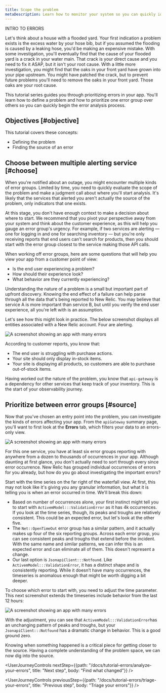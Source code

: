 ```yaml
---
title: Scope the problem
metaDescription: Learn how to monitor your system so you can quickly identify and resolve many error occurrences fast. 
---
```






INTRO TO ERRORS 

Let's think about a house with a flooded yard. Your first indication a problem exists is the excess water by your hose bib, but if you assumed the flooding is caused by a leaking hose, you'd be making an expensive mistake. With some investigation, you'll eventually find that the cause of your flooded yard is a crack in your water main. That crack is your direct cause and you need to fix it ASAP, but it isn't your root cause. With a little more investigation, you might find that the oaks in your front yard have grown into your pipe upstream. You might have patched the crack, but to prevent future problems you'll need to remove the oaks in your front yard. Those oaks are your root cause. 

This tutorial series guides you through prioritizing errors in your app. You'll learn how to define a problem and how to prioritize one error group over others so you can quickly begin the error analysis process.   

## Objectives [#objective]

This tutorial covers these concepts:

* Defining the problem
* Finding the source of an error 

## Choose between multiple alerting service [#choose]

When you're notified about an outage, you might encounter multiple kinds of error groups. Limited by time, you need to quickly evaluate the scope of the problem and make a judgment call about where you'll start analysis. It's likely that the services that alerted you aren't actually the source of the problem, only indicators that one exists. 

At this stage, you don't have enough context to make a decision about where to start. We recommend that you pivot your perspective away from your system and think about the customer experience, as this will help you gauge an error group's urgency. For example, if two services are alerting — one for logging in and one for searching inventory — but you're only receiving reports that end users can't search for products, then you should start with the error group   closest to the service making those API calls. 

When working off error groups, here are some questions that will help you view your app from a customer point of view: 

* Is the end user experiencing a problem? 
* How should their experience look?
* What behavior are they currently experiencing?

Understanding the nature of a problem is a small but important part of upfront discovery. Knowing the end effect of a failure can help parse through all the data that's being reported to New Relic. You may believe that service A is more important than service B, but until you verify the end user experience, all you're left with is an assumption.    

Let's see how this might look in practice. The below screenshot displays all entities associated with a New Relic account. Four are alerting.

<img
title="Overview errors affecting your services"
alt="A screenshot showing an app with many errors"
src={allEntitiesView}
/>

According to customer reports, you know that: 

* The end user is struggling with purchase actions.
* Your site should only display in-stock items.
* Your site is displaying all products, so customers are able to purchase out-of-stock items.

Having worked out the nature of the problem, you know that `api-gateway` is a dependency for other services that keep track of your inventory. This is the start of your observability journey. 

## Prioritize between error groups [#source] 

Now that you've chosen an entry point into the problem, you can investigate the kinds of errors affecting your app. From the `apiGateway` summary page, you'll want to first look at the **Errors** tab, which filters your data to an errors-only view. 

<img
title="Overview errors affecting your services"
alt="A screenshot showing an app with many errors"
src={apmErrorsInboxPage}
/>

For this one service, you have at least six error groups reporting with anywhere from a dozen to thousands of occurrences in your app. Although daunting at first glance, you don't actually need to sort through every since error occurrence. New Relic has grouped individual occurrences of errors for you already, but how do you go about investigating the important errors? 

Start with the time series on the far right of the waterfall view. At first, this may not look like it's giving you any granular information, but what it is telling you is when an error occurred in time. We'll break this down:

* Based on number of occurrences alone, your first instinct might tell you to start with `ActivemModel:::ValidationError` as it has 4k occurrences. If you look at the time series, though, its peaks and troughs are relatively consistent. This could be an expected error, but let's look at the other five. 
* The `Net::OpenTimeOut` error group has a similar pattern, and it actually makes up four of the six reporting groups. Across each error group, you can see consistent peaks and troughs that extend before the incident. With the same name and similar patterns, we can infer this is an expected error and can eliminate all of them. This doesn't represent a change. 
* Our last option is `JsonapiClient:::Notfound`. Like `ActivemModel:::ValidationError`, it has a distinct shape and is consistently reporting. While it doesn’t have many occurrences, the timeseries is anomalous enough that might be worth digging a bit deeper. 

To choose which error to start with, you need to adjust the time parameter. This next screenshot extends the timeseries include behavior from the last 12 hours:

<img
title="Overview errors affecting your services"
alt="A screenshot showing an app with many errors"
src={apmErrorsAnomaly}
/>

With the adjustment, you can see that `ActivemModel:::ValidationError`has an unchanging pattern of peaks and troughs, but your  `JsonapiClient:::Notfound` has a dramatic change in behavior. This is a good ground zero. 

Knowing when something happened is a critical piece for getting closer to the source. Having a complete understanding of the problem space, we can now dig into the source. 

<UserJourneyControls
    nextStep={{path: "/docs/tutorial-errors/analyze-your-errors", title: "Next step", body: "Find what changed"}}
/>

<UserJourneyControls
    previousStep={{path: "/docs/tutorial-errors/triage-your-errors", title: "Previous step", body: "Triage your errors"}}
/>
